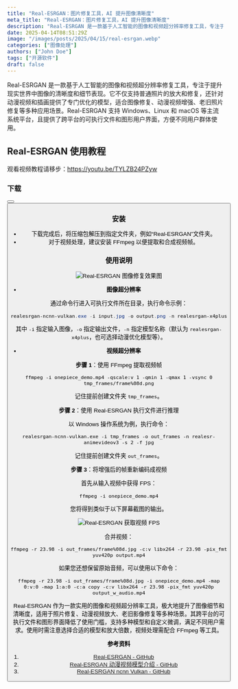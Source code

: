 ```yaml
---
title: "Real-ESRGAN：图片修复工具，AI 提升图像清晰度"
meta_title: "Real-ESRGAN：图片修复工具，AI 提升图像清晰度"
description: "Real-ESRGAN 是一款基于人工智能的图像和视频超分辨率修复工具，专注于提升现实世界中图像的清晰度和细节表现。它不仅支持普通照片的放大和修复，还针对动漫视频和插画提供了专门优化的模型，适合图像修复、动漫视频增强、老旧照片修复等多种应用场景。Real-ESRGAN 支持 Windows、Linux 和 macOS 等主流系统平台，且提供了跨平台的可执行文件和图形用户界面，方便不同用户群体使用。"
date: 2025-04-14T08:51:29Z
image: "/images/posts/2025/04/15/real-esrgan.webp"
categories: ["图像处理"]
authors: ["John Doe"]
tags: ["开源软件"]
draft: false
---
```


Real-ESRGAN 是一款基于人工智能的图像和视频超分辨率修复工具，专注于提升现实世界中图像的清晰度和细节表现。它不仅支持普通照片的放大和修复，还针对动漫视频和插画提供了专门优化的模型，适合图像修复、动漫视频增强、老旧照片修复等多种应用场景。Real-ESRGAN 支持 Windows、Linux 和 macOS 等主流系统平台，且提供了跨平台的可执行文件和图形用户界面，方便不同用户群体使用。

## Real-ESRGAN 使用教程

<Notice type="note">观看视频教程请移步：https://youtu.be/TYLZB24PZyw</Notice>

### 下载

<Button label="Real-ESRGAN 下载" link="https://github.com/xinntao/Real-ESRGAN/releases/tag/v0.2.5.0" style="solid" />
<Button label="FFmpeg 下载" link="https://ffmpeg.org/download.html" style="solid" />

### 安装

- 下载完成后，将压缩包解压到指定文件夹，例如“Real-ESRGAN”文件夹。
- 对于视频处理，建议安装 FFmpeg 以便提取和合成视频帧。

### 使用说明

<Image
   src="/images/posts/2025/04/15/real-esrgan-rendering.webp"
   alt="Real-ESRGAN 图像修复效果图"
/>

- **图像超分辨率**

通过命令行进入可执行文件所在目录，执行命令示例：

```powershell
realesrgan-ncnn-vulkan.exe -i input.jpg -o output.png -n realesrgan-x4plus
```

其中 `-i` 指定输入图像，`-o` 指定输出文件，`-n` 指定模型名称（默认为 `realesrgan-x4plus`，也可选择动漫优化模型等）。

- **视频超分辨率**

**步骤 1**：使用 FFmpeg 提取视频帧

```
ffmpeg -i onepiece_demo.mp4 -qscale:v 1 -qmin 1 -qmax 1 -vsync 0 tmp_frames/frame%08d.png
```

记住提前创建文件夹 `tmp_frames`。

**步骤 2**：使用 Real-ESRGAN 执行文件进行推理

以 Windows 操作系统为例，执行命令：

```
realesrgan-ncnn-vulkan.exe -i tmp_frames -o out_frames -n realesr-animevideov3 -s 2 -f jpg
```

记住提前创建文件夹 `out_frames`。

**步骤 3**：将增强后的帧重新编码成视频

首先从输入视频中获得 FPS：

```
ffmpeg -i onepiece_demo.mp4
```

您将得到类似于以下屏幕截图的输出。

<Image 
   src="/images/posts/2025/04/15/real-esrgan-fps.webp"
   alt="Real-ESRGAN 获取视频 FPS"
/>

合并视频：

```
ffmpeg -r 23.98 -i out_frames/frame%08d.jpg -c:v libx264 -r 23.98 -pix_fmt yuv420p output.mp4
```

如果您还想保留原始音频，可以使用以下命令：

```
ffmpeg -r 23.98 -i out_frames/frame%08d.jpg -i onepiece_demo.mp4 -map 0:v:0 -map 1:a:0 -c:a copy -c:v libx264 -r 23.98 -pix_fmt yuv420p output_w_audio.mp4
```

Real-ESRGAN 作为一款实用的图像和视频超分辨率工具，极大地提升了图像细节和清晰度，适用于照片修复、动漫视频放大、老旧影像修复等多种场景。其跨平台的可执行文件和图形界面降低了使用门槛，支持多种模型和自定义微调，满足不同用户需求。使用时需注意选择合适的模型和放大倍数，视频处理需配合 FFmpeg 等工具。

**参考资料**

1. [Real-ESRGAN - GitHub][1]
2. [Real-ESRGAN 动漫视频模型介绍 - GitHub][2]
3. [Real-ESRGAN ncnn Vulkan - GitHub][3]

[1]: https://github.com/xinntao/Real-ESRGAN/blob/master/README_CN.md
[2]: https://github.com/xinntao/Real-ESRGAN/blob/master/docs/anime_video_model.md
[3]: https://github.com/xinntao/Real-ESRGAN-ncnn-vulkan